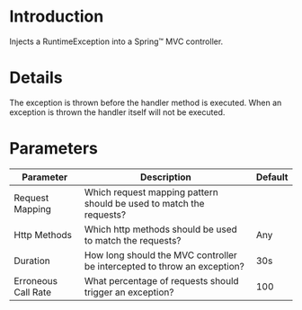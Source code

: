 # Introduction

Injects a RuntimeException into a Spring™ MVC controller.

# Details

The exception is thrown before the handler method is executed.
When an exception is thrown the handler itself will not be executed.

# Parameters

| Parameter           | Description                                                              | Default |
|---------------------|--------------------------------------------------------------------------|---------|
| Request Mapping     | Which request mapping pattern should be used to match the requests?      |         |
| Http Methods        | Which http methods should be used to match the requests?                 | Any     |
| Duration            | How long should the MVC controller be intercepted to throw an exception? | 30s     |
| Erroneous Call Rate | What percentage of requests should trigger an exception?                 | 100     |
